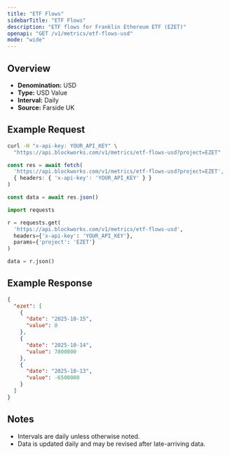 ```yaml
---
title: "ETF Flows"
sidebarTitle: "ETF Flows"
description: "ETF flows for Franklin Ethereum ETF (EZET)"
openapi: "GET /v1/metrics/etf-flows-usd"
mode: "wide"
---
```


## Overview

- **Denomination:** USD
- **Type:** USD Value
- **Interval:** Daily
- **Source:** Farside UK

## Example Request

<CodeGroup>

```bash cURL
curl -H "x-api-key: YOUR_API_KEY" \
  "https://api.blockworks.com/v1/metrics/etf-flows-usd?project=EZET"
```

```typescript TypeScript
const res = await fetch(
  'https://api.blockworks.com/v1/metrics/etf-flows-usd?project=EZET',
  { headers: { 'x-api-key': 'YOUR_API_KEY' } }
)

const data = await res.json()
```

```python Python
import requests

r = requests.get(
  'https://api.blockworks.com/v1/metrics/etf-flows-usd',
  headers={'x-api-key': 'YOUR_API_KEY'},
  params={'project': 'EZET'}
)

data = r.json()
```

</CodeGroup>

## Example Response

```json
{
  "ezet": [
    {
      "date": "2025-10-15",
      "value": 0
    },
    {
      "date": "2025-10-14",
      "value": 7800000
    },
    {
      "date": "2025-10-13",
      "value": -6500000
    }
  ]
}
```

## Notes
- Intervals are daily unless otherwise noted.
- Data is updated daily and may be revised after late-arriving data.